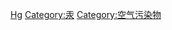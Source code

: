 {{Commonscat|Mercury compounds}}

[[Category:依元素分類的化合物|Hg]]
[[Category:汞|Category:汞]]
[[Category:空气污染物|Category:空气污染物]]